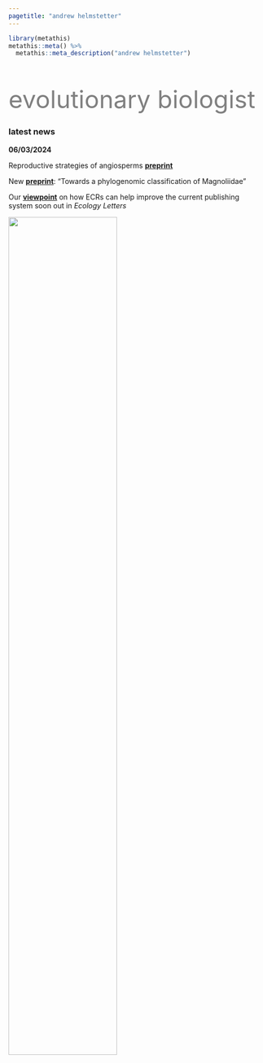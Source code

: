 ```yaml
---
pagetitle: "andrew helmstetter"
---
```


```r
library(metathis)
metathis::meta() %>% 
  metathis::meta_description("andrew helmstetter")
```

<div class="col2" style="padding-top:25px">

<div class="row">
  
<font size="60" color="grey" style="LINE-HEIGHT:60px">evolutionary biologist</font>

### latest news

**06/03/2024**

Reproductive strategies of angiosperms __[preprint](https://doi.org/10.1101/2024.02.26.582019)__

New __[preprint](https://doi.org/10.1101/2024.01.09.574948)__: "Towards a phylogenomic classification of Magnoliidae"

Our __[viewpoint](https://doi.org/10.22541/au.169868591.11596604/v1)__ on how ECRs can help improve the current publishing system soon out in *Ecology Letters*

<div id="me">

![](images/me_circle3.png){width=65% style="float:center padding:50px"}

</div>
</div>
</div>

